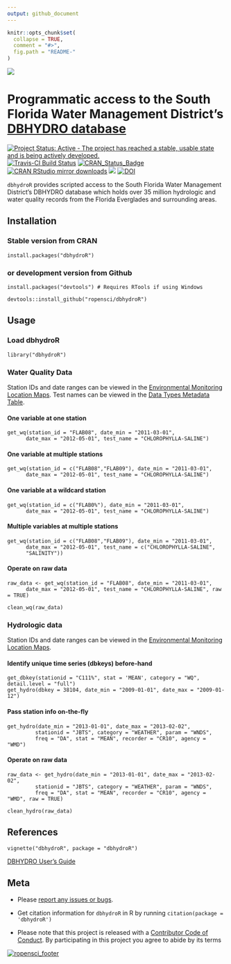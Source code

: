 ```yaml
---
output: github_document
---
```


<!-- README.md is generated from README.Rmd. Please edit that file -->

```r
knitr::opts_chunk$set(
  collapse = TRUE,
  comment = "#>",
  fig.path = "README-"
)
```

![](https://github.com/ropensci/dbhydroR/raw/master/inst/images/profile.png)

# Programmatic access to the South Florida Water Management District's [DBHYDRO database](https://www.sfwmd.gov/science-data/dbhydro)

[![Project Status: Active - The project has reached a stable, usable state and is being actively developed.](http://www.repostatus.org/badges/latest/active.svg)](http://www.repostatus.org/#active)
[![Travis-CI Build Status](https://travis-ci.org/ropenscilabs/dbhydroR.svg?branch=master)](https://travis-ci.org/ropensci/dbhydroR)
[![CRAN\_Status\_Badge](http://www.r-pkg.org/badges/version/dbhydroR)](https://cran.r-project.org/package=dbhydroR) 
[![CRAN RStudio mirror downloads](http://cranlogs.r-pkg.org/badges/dbhydroR)](https://cran.r-project.org/package=dbhydroR)
[![](https://badges.ropensci.org/61_status.svg)](https://github.com/ropensci/onboarding/issues/61)
[![DOI](https://zenodo.org/badge/64503356.svg)](https://zenodo.org/badge/latestdoi/64503356)

`dbhydroR` provides scripted access to the South Florida Water Management District's DBHYDRO database which holds over 35 million hydrologic and water quality records from the Florida Everglades and surrounding areas. 

## Installation

### Stable version from CRAN

`install.packages("dbhydroR")`

### or development version from Github

`install.packages("devtools") # Requires RTools if using Windows`

`devtools::install_github("ropensci/dbhydroR")`

## Usage

### Load dbhydroR

`library("dbhydroR")`

### Water Quality Data

Station IDs and date ranges can be viewed in the [Environmental Monitoring Location Maps](https://www.sfwmd.gov/documents-by-tag/emmaps). Test names can be viewed in the [Data Types Metadata Table](http://my.sfwmd.gov/dbhydroplsql/show_dbkey_info.show_data_type_info).

#### One variable at one station
```
get_wq(station_id = "FLAB08", date_min = "2011-03-01", 
      date_max = "2012-05-01", test_name = "CHLOROPHYLLA-SALINE")
```

#### One variable at multiple stations 
```
get_wq(station_id = c("FLAB08","FLAB09"), date_min = "2011-03-01",
      date_max = "2012-05-01", test_name = "CHLOROPHYLLA-SALINE")
```

#### One variable at a wildcard station
```
get_wq(station_id = c("FLAB0%"), date_min = "2011-03-01", 
      date_max = "2012-05-01", test_name = "CHLOROPHYLLA-SALINE")
```

#### Multiple variables at multiple stations
```
get_wq(station_id = c("FLAB08","FLAB09"), date_min = "2011-03-01",
      date_max = "2012-05-01", test_name = c("CHLOROPHYLLA-SALINE",
      "SALINITY"))
```

#### Operate on raw data
```
raw_data <- get_wq(station_id = "FLAB08", date_min = "2011-03-01", 
      date_max = "2012-05-01", test_name = "CHLOROPHYLLA-SALINE", raw = TRUE)

clean_wq(raw_data)
```

### Hydrologic data
Station IDs and date ranges can be viewed in the [Environmental Monitoring Location Maps](https://www.sfwmd.gov/documents-by-tag/emmaps). 

#### Identify unique time series (dbkeys) before-hand
```
get_dbkey(stationid = "C111%", stat = 'MEAN', category = "WQ", detail.level = "full")
get_hydro(dbkey = 38104, date_min = "2009-01-01", date_max = "2009-01-12")
```

#### Pass station info on-the-fly
```
get_hydro(date_min = "2013-01-01", date_max = "2013-02-02",
         stationid = "JBTS", category = "WEATHER", param = "WNDS",
         freq = "DA", stat = "MEAN", recorder = "CR10", agency = "WMD")
```

#### Operate on raw data
```
raw_data <- get_hydro(date_min = "2013-01-01", date_max = "2013-02-02",
         stationid = "JBTS", category = "WEATHER", param = "WNDS",
         freq = "DA", stat = "MEAN", recorder = "CR10", agency = "WMD", raw = TRUE)
         
clean_hydro(raw_data)
```

## References

`vignette("dbhydroR", package = "dbhydroR")`

[DBHYDRO User's Guide](https://www.sfwmd.gov/sites/default/files/documents/dbhydrobrowseruserdocumentation.pdf)

## Meta

* Please [report any issues or bugs](https://github.com/ropensci/dbhydroR/issues).

* Get citation information for `dbhydroR` in R by running `citation(package = 'dbhydroR')`

* Please note that this project is released with a [Contributor Code of Conduct](https://github.com/ropensci/dbhydroR/blob/master/CONDUCT.md). By participating in this project you agree to abide by its terms

[![ropensci_footer](https://ropensci.org/public_images/github_footer.png)](http://ropensci.org)
